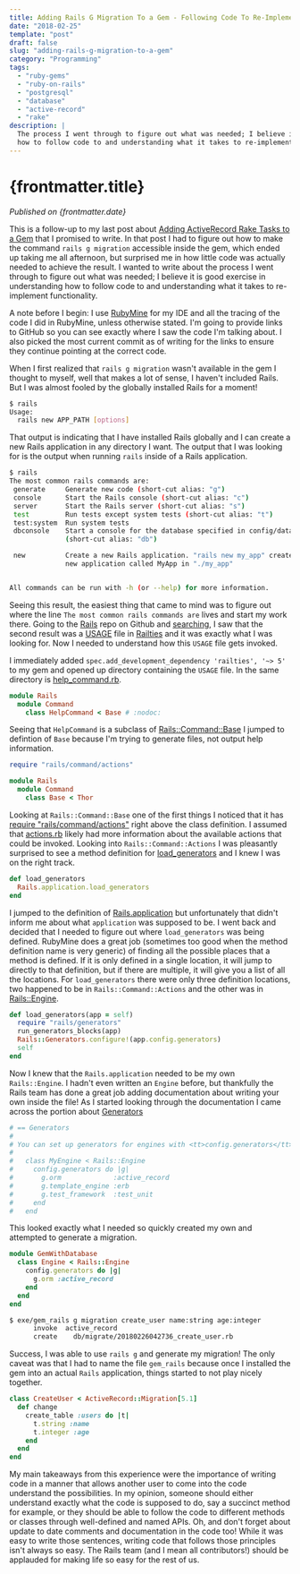 ```yaml
---
title: Adding Rails G Migration To a Gem - Following Code To Re-Implement Functionality
date: "2018-02-25"
template: "post"
draft: false
slug: "adding-rails-g-migration-to-a-gem"
category: "Programming"
tags:
  - "ruby-gems"
  - "ruby-on-rails"
  - "postgresql"
  - "database"
  - "active-record"
  - "rake"
description: |
  The process I went through to figure out what was needed; I believe it is good exercise in understanding
  how to follow code to and understanding what it takes to re-implement functionality.
---
```


# {frontmatter.title}

<PublishedOnOldBlog />

_Published on {frontmatter.date}_

This is a follow-up to my last post about [Adding ActiveRecord Rake Tasks to a Gem](https://jer-k.github.io/add-active-record-rake-tasks-to-gem/) that I promised to write.
In that post I had to figure out how to make the command `rails g migration` accessible inside the gem, which ended
up taking me all afternoon, but surprised me in how little code was actually needed to achieve the result. I wanted to
write about the process I went through to figure out what was needed; I believe it is good exercise in understanding
how to follow code to and understanding what it takes to re-implement functionality.

A note before I begin: I use [RubyMine](https://www.jetbrains.com/ruby/) for my IDE and all the tracing of the code I did in RubyMine, unless
otherwise stated. I'm going to provide links to GitHub so you can see exactly where I saw the code I'm talking about.
I also picked the most current commit as of writing for the links to ensure they continue pointing at the correct code.

When I first realized that `rails g migration` wasn't available in the gem I thought to myself, well that makes a lot
of sense, I haven't included Rails. But I was almost fooled by the globally installed Rails for a moment!

```bash
$ rails
Usage:
  rails new APP_PATH [options]
```

That output is indicating that I have installed Rails globally and I can create a new Rails application in any directory
I want. The output that I was looking for is the output when running `rails` inside of a Rails application.

```bash
$ rails
The most common rails commands are:
 generate     Generate new code (short-cut alias: "g")
 console      Start the Rails console (short-cut alias: "c")
 server       Start the Rails server (short-cut alias: "s")
 test         Run tests except system tests (short-cut alias: "t")
 test:system  Run system tests
 dbconsole    Start a console for the database specified in config/database.yml
              (short-cut alias: "db")

 new          Create a new Rails application. "rails new my_app" creates a
              new application called MyApp in "./my_app"


All commands can be run with -h (or --help) for more information.
```

Seeing this result, the easiest thing that came to mind was to figure out where the line `The most common rails commands are`
lives and start my work there. Going to the [Rails](https://github.com/rails/rails) repo on Github and [searching](https://github.com/rails/rails/search?utf8=%E2%9C%93&q=The+most+common+rails+commands+are&type=), I saw that the second
result was a [USAGE](https://github.com/rails/rails/blob/ae3e241b573b450fd9ce694a458ad942a8bd6b03/railties/lib/rails/commands/help/USAGE) file in [Railties](https://github.com/rails/rails/tree/master/railties) and it was exactly what I was looking for. Now I needed to understand
how this `USAGE` file gets invoked.

I immediately added `spec.add_development_dependency 'railties', '~> 5'` to my gem and opened up directory containing
the `USAGE` file. In the same directory is [help_command.rb](https://github.com/rails/rails/blob/ae3e241b573b450fd9ce694a458ad942a8bd6b03/railties/lib/rails/commands/help/help_command.rb).

```ruby
module Rails
  module Command
    class HelpCommand < Base # :nodoc:
```

Seeing that `HelpCommand` is a subclass of [Rails::Command::Base](https://github.com/rails/rails/blob/ae3e241b573b450fd9ce694a458ad942a8bd6b03/railties/lib/rails/command/base.rb) I jumped to defintion of `Base` because I'm
trying to generate files, not output help information.

```ruby
require "rails/command/actions"

module Rails
  module Command
    class Base < Thor
```

Looking at `Rails::Command::Base` one of the first things I noticed that it has [require "rails/command/actions"](https://github.com/rails/rails/blob/ae3e241b573b450fd9ce694a458ad942a8bd6b03/railties/lib/rails/command/base.rb#L9)
right above the class definition. I assumed that [actions.rb](https://github.com/rails/rails/blob/ae3e241b573b450fd9ce694a458ad942a8bd6b03/railties/lib/rails/command/actions.rb) likely had more information about the available actions
that could be invoked.
Looking into `Rails::Command::Actions` I was pleasantly surprised to see a method definition for [load_generators](https://github.com/rails/rails/blob/ae3e241b573b450fd9ce694a458ad942a8bd6b03/railties/lib/rails/command/actions.rb#L38-L40)
and I knew I was on the right track.

```ruby
def load_generators
  Rails.application.load_generators
end
```

I jumped to the definition of [Rails.application](https://github.com/rails/rails/blob/ae3e241b573b450fd9ce694a458ad942a8bd6b03/railties/lib/rails.rb#L39-L41) but unfortunately that didn't inform me about what `application`
was supposed to be. I went back and decided that I needed to figure out where `load_generators` was being defined.
RubyMine does a great job (sometimes too good when the method definition name is very generic) of finding all the possible
places that a method is defined. If it is only defined in a single location, it will jump to directly to that definition,
but if there are multiple, it will give you a list of all the locations. For `load_generators` there were only three
definition locations, two happened to be in `Rails::Command::Actions` and the other was in [Rails::Engine](https://github.com/rails/rails/blob/ae3e241b573b450fd9ce694a458ad942a8bd6b03/railties/lib/rails/engine.rb#L465-L470).

```ruby
def load_generators(app = self)
  require "rails/generators"
  run_generators_blocks(app)
  Rails::Generators.configure!(app.config.generators)
  self
end
```

Now I knew that the `Rails.application` needed to be my own `Rails::Engine`. I hadn't even written an `Engine` before,
but thankfully the Rails team has done a great job adding documentation about writing your own inside the file! As I
started looking through the documentation I came across the portion about [Generators](https://github.com/rails/rails/blob/ae3e241b573b450fd9ce694a458ad942a8bd6b03/railties/lib/rails/engine.rb#L52-L62)

```ruby
# == Generators
#
# You can set up generators for engines with <tt>config.generators</tt> method:
#
#   class MyEngine < Rails::Engine
#     config.generators do |g|
#       g.orm             :active_record
#       g.template_engine :erb
#       g.test_framework  :test_unit
#     end
#   end
```

This looked exactly what I needed so quickly created my own and attempted to generate a migration.

```ruby
module GemWithDatabase
  class Engine < Rails::Engine
    config.generators do |g|
      g.orm :active_record
    end
  end
end
```

```bash
$ exe/gem_rails g migration create_user name:string age:integer
      invoke  active_record
      create    db/migrate/20180226042736_create_user.rb
```

Success, I was able to use `rails g` and generate my migration! The only caveat was that I had to name the file `gem_rails`
because once I installed the gem into an actual `Rails` application, things started to not play nicely together.

```ruby
class CreateUser < ActiveRecord::Migration[5.1]
  def change
    create_table :users do |t|
      t.string :name
      t.integer :age
    end
  end
end
```

My main takeaways from this experience were the importance of writing code in a manner that allows another user to come
into the code understand the possibilities. In my opinion, someone should either understand exactly what the code is
supposed to do, say a succinct method for example, or they should be able to follow the code to different methods or
classes through well-defined and named APIs. Oh, and don't forget about update to date comments and documentation in the
code too! While it was easy to write those sentences, writing code that follows those principles isn't always so easy.
The Rails team (and I mean all contributors!) should be applauded for making life so easy for the rest of us.
